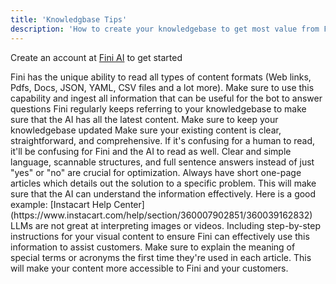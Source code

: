 ```yaml
---
title: 'Knowledgbase Tips'
description: 'How to create your knowledgebase to get most value from Fini'
---
```


<Tip>Create an account at [Fini AI](https://app.usefini.com) to get started</Tip>

<Card title="Use all information" icon="envelope" iconType="duotone">
  Fini has the unique ability to read all types of content formats (Web links, Pdfs, Docs, JSON, YAML, CSV files and a lot more). Make sure to use this capability and ingest all information that can be useful for the bot to answer questions 
</Card>

<Card title="Update your knowledgebase" icon="lightbulb" iconType="duotone">
  Fini regularly keeps referring to your knowledgebase to make sure that the AI has all the latest content. Make sure to keep your knowledgebase updated
</Card>

<Card title="Clear explanations" icon="circle-check" iconType="duotone">
  Make sure your existing content is clear, straightforward, and comprehensive. If it's confusing for a human to read, it'll be confusing for Fini and the AI to read as well. Clear and simple language, scannable structures, and full sentence answers instead of just "yes" or "no" are crucial for optimization.
</Card>

<Card title="One page articles" icon="file" iconType="duotone">
  Always have short one-page articles which details out the solution to a specific problem. This will make sure that the AI can understand the information effectively. Here is a good example: [Instacart Help Center](https://www.instacart.com/help/section/360007902851/360039162832)
</Card>

<Card title="Add Explanatory Text to Images, Videos and Flowcharts" icon="pen-to-square" iconType="duotone">
  LLMs are not great at interpreting images or videos. Including step-by-step instructions for your visual content to ensure Fini can effectively use this information to assist customers.
</Card>

<Card title="Explain Key Terms" icon="comments" iconType="duotone">
  Make sure to explain the meaning of special terms or acronyms the first time they're used in each article. This will make your content more accessible to Fini and your customers.
</Card>


<br/>
